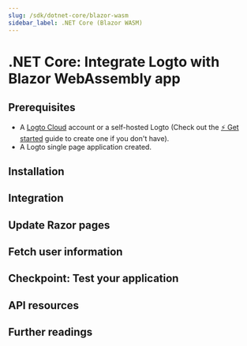 ```yaml
---
slug: /sdk/dotnet-core/blazor-wasm
sidebar_label: .NET Core (Blazor WASM)
---
```



# .NET Core: Integrate Logto with Blazor WebAssembly app

<GuideTip />

## Prerequisites

- A [Logto Cloud](https://cloud.logto.io) account or a self-hosted Logto (Check out the [⚡ Get started](https://docs.logto.io/docs/guides/get-started/) guide to create one if you don't have).
- A Logto single page application created.

## Installation

<Installation />

## Integration

<Integration />

## Update Razor pages

<UpdateRazorPages />

## Fetch user information

<FetchUserInformation />

## Checkpoint: Test your application

<TestYourApplication />

## API resources

<ApiResources />

## Further readings

<FurtherReadings />
